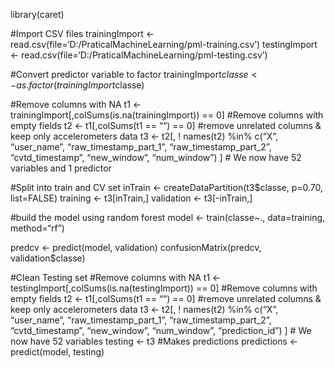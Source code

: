 library(caret)

#Import CSV files
trainingImport <- read.csv(file='D:/PraticalMachineLearning/pml-training.csv')
testingImport <- read.csv(file='D:/PraticalMachineLearning/pml-testing.csv')

#Convert predictor variable to factor
trainingImport$classe <- as.factor(trainingImport$classe)

#Remove columns with NA
t1 <- trainingImport[,colSums(is.na(trainingImport)) == 0]
#Remove columns with empty fields
t2 <- t1[,colSums(t1 == "") == 0]
#remove unrelated columns & keep only accelerometers data
t3 <- t2[, ! names(t2) %in% c("X", "user_name", "raw_timestamp_part_1", "raw_timestamp_part_2", "cvtd_timestamp", "new_window", "num_window") ]
# We now have 52 variables and 1 predictor

#Split into train and CV set
inTrain <- createDataPartition(t3$classe, p=0.70, list=FALSE)
training <- t3[inTrain,]
validation <- t3[-inTrain,]

#build the model using random forest
model <- train(classe~., data=training, method="rf")

predcv <- predict(model, validation)
confusionMatrix(predcv, validation$classe)


#Clean Testing set
#Remove columns with NA
t1 <- testingImport[,colSums(is.na(testingImport)) == 0]
#Remove columns with empty fields
t2 <- t1[,colSums(t1 == "") == 0]
#remove unrelated columns & keep only accelerometers data
t3 <- t2[, ! names(t2) %in% c("X", "user_name", "raw_timestamp_part_1", "raw_timestamp_part_2", "cvtd_timestamp", "new_window", "num_window", "prediction_id") ]
# We now have 52 variables
testing <- t3
#Makes predictions
predictions <- predict(model, testing)